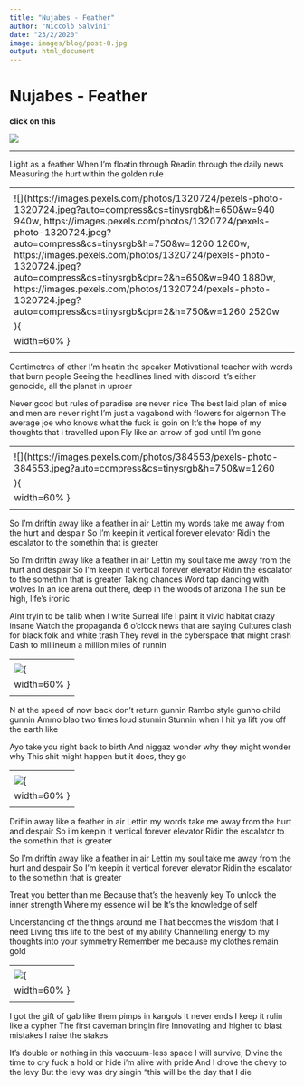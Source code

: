 ```yaml
---
title: "Nujabes - Feather"
author: "Niccolò Salvini"
date: "23/2/2020"
image: images/blog/post-8.jpg
output: html_document
---
```

#  Nujabes - Feather
**click on this**

[![](http://img.youtube.com/vi/M-BWXT3UBns/0.jpg)](http://www.youtube.com/watch?v=M-BWXT3UBns "")

-------
 
 
Light as a feather
When I'm floatin through
Readin through the daily news
Measuring the hurt within the golden rule


-------
<center>
![](https://images.pexels.com/photos/1320724/pexels-photo-1320724.jpeg?auto=compress&cs=tinysrgb&h=650&w=940 940w, https://images.pexels.com/photos/1320724/pexels-photo-1320724.jpeg?auto=compress&cs=tinysrgb&h=750&w=1260 1260w, https://images.pexels.com/photos/1320724/pexels-photo-1320724.jpeg?auto=compress&cs=tinysrgb&dpr=2&h=650&w=940 1880w, https://images.pexels.com/photos/1320724/pexels-photo-1320724.jpeg?auto=compress&cs=tinysrgb&dpr=2&h=750&w=1260 2520w
){
width=60% }
</center>
-------


Centimetres of ether I'm heatin the speaker
Motivational teacher with words that burn people
Seeing the headlines lined with discord
It's either genocide, all the planet in uproar

Never good but rules of paradise are never nice
The best laid plan of mice and men are never right
I'm just a vagabond with flowers for algernon
The average joe who knows what the fuck is goin on
It's the hope of my thoughts that i travelled upon
Fly like an arrow of god until I'm gone


-------
<center>
![](https://images.pexels.com/photos/384553/pexels-photo-384553.jpeg?auto=compress&cs=tinysrgb&h=750&w=1260
){
width=60% }
</center>
------



So I'm driftin away like a feather in air
Lettin my words take me away from the hurt and despair
So I'm keepin it vertical forever elevator
Ridin the escalator to the somethin that is greater

So I'm driftin away like a feather in air
Lettin my soul take me away from the hurt and despair
So I'm keepin it vertical forever elevator
Ridin the escalator to the somethin that is greater
Taking chances
Word tap dancing with wolves
In an ice arena out there, deep in the woods of arizona
The sun be high, life's ironic


Aint tryin to be talib when I write
Surreal life I paint it vivid habitat crazy insane
Watch the propaganda 6 o'clock news that are saying
Cultures clash for black folk and white trash
They revel in the cyberspace that might crash
Dash to millineum a million miles of runnin


-------
<center>
![](https://ih0.redbubble.net/image.884027448.4536/flat,750x,075,f-pad,750x1000,f8f8f8.u1.jpg){
width=60% }
</center>
------




N at the speed of now back don't return gunnin
Rambo style gunho child gunnin
Ammo blao two times loud stunnin
Stunnin when I hit ya lift you off the earth like


Ayo take you right back to birth
And niggaz wonder why they might wonder why
This shit might happen but it does, they go

-------
<center>
![](https://images-wixmp-ed30a86b8c4ca887773594c2.wixmp.com/f/0ece7c6f-dfb3-42d7-8c94-ffcdad774445/ddkv8q3-c8f08a8b-3d0e-48f9-a8fb-acf705f2b7f3.jpg/v1/fill/w_1024,h_725,q_75,strp/arthur_fleck_by_slightlymadart_ddkv8q3-fullview.jpg?token=eyJ0eXAiOiJKV1QiLCJhbGciOiJIUzI1NiJ9.eyJzdWIiOiJ1cm46YXBwOjdlMGQxODg5ODIyNjQzNzNhNWYwZDQxNWVhMGQyNmUwIiwiaXNzIjoidXJuOmFwcDo3ZTBkMTg4OTgyMjY0MzczYTVmMGQ0MTVlYTBkMjZlMCIsIm9iaiI6W1t7ImhlaWdodCI6Ijw9NzI1IiwicGF0aCI6IlwvZlwvMGVjZTdjNmYtZGZiMy00MmQ3LThjOTQtZmZjZGFkNzc0NDQ1XC9kZGt2OHEzLWM4ZjA4YThiLTNkMGUtNDhmOS1hOGZiLWFjZjcwNWYyYjdmMy5qcGciLCJ3aWR0aCI6Ijw9MTAyNCJ9XV0sImF1ZCI6WyJ1cm46c2VydmljZTppbWFnZS5vcGVyYXRpb25zIl19.YPaZc2poAaGR3cHvv_GmIP9RS_WKvH15yRuahK47Kjk){
width=60% }
</center>
------


Driftin away like a feather in air
Lettin my words take me away from the hurt and despair
So i'm keepin it vertical forever elevator
Ridin the escalator to the somethin that is greater

So I'm driftin away like a feather in air
Lettin my soul take me away from the hurt and despair
So I'm keepin it vertical forever elevator
Ridin the escalator to the somethin that is greater

Treat you better than me
Because that's the heavenly key
To unlock the inner strength
Where my essence will be
It's the knowledge of self

Understanding of the things around me
That becomes the wisdom that I need
Living this life to the best of my ability
Channelling energy to my thoughts into your symmetry
Remember me because my clothes remain gold



-------
<center>
![](https://images-na.ssl-images-amazon.com/images/I/712rXBdeq7L._UX679_.jpg){
width=60% }
</center>
------


I got the gift of gab like them pimps in kangols
It never ends I keep it rulin like a cypher
The first caveman bringin fire
Innovating and higher to blast mistakes I raise the stakes

It's double or nothing in this vaccuum-less space
I will survive,
Divine the time to cry fuck a hold or hide i'm alive with pride
And I drove the chevy to the levy
But the levy was dry singin "this will be the day that I die

